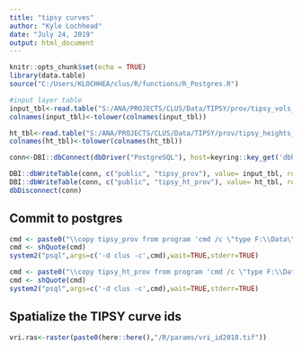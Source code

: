 ```yaml
---
title: "tipsy curves"
author: "Kyle Lochhead"
date: "July 24, 2019"
output: html_document
---
```


```r
knitr::opts_chunk$set(echo = TRUE)
library(data.table)
source("C:/Users/KLOCHHEA/clus/R/functions/R_Postgres.R")

#input layer table
input_tbl<-read.table("S:/ANA/PROJECTS/CLUS/Data/TIPSY/prov/tipsy_vols_prov.csv", sep= ",", header = TRUE,nrows = 5000)
colnames(input_tbl)<-tolower(colnames(input_tbl))

ht_tbl<-read.table("S:/ANA/PROJECTS/CLUS/Data/TIPSY/prov/tipsy_heights_prov/tipsy_heights_prov.csv", sep= ",", header = TRUE,nrows = 5000)
colnames(ht_tbl)<-tolower(colnames(ht_tbl))

conn<-DBI::dbConnect(dbDriver("PostgreSQL"), host=keyring::key_get('dbhost', keyring = 'postgreSQL'), dbname = keyring::key_get('dbname', keyring = 'postgreSQL'), port='5432' ,user=keyring::key_get('dbuser', keyring = 'postgreSQL') ,password= keyring::key_get('dbpass', keyring = 'postgreSQL'))

DBI::dbWriteTable(conn, c("public", "tipsy_prov"), value= input_tbl, row.names = FALSE, overwrite = TRUE) 
DBI::dbWriteTable(conn, c("public", "tipsy_ht_prov"), value= ht_tbl, row.names = FALSE, overwrite = TRUE)
dbDisconnect(conn)
```


## Commit to postgres
```r
cmd <- paste0("\\copy tipsy_prov from program 'cmd /c \"type F:\\Data\\tipsy_vols_prov.csv" , "\"' delimiter ',' csv header")
cmd <- shQuote(cmd)
system2("psql",args=c('-d clus -c',cmd),wait=TRUE,stderr=TRUE)

cmd <- paste0("\\copy tipsy_ht_prov from program 'cmd /c \"type F:\\Data\\tipsy_heights_prov.csv" , "\"' delimiter ',' csv header")
cmd <- shQuote(cmd)
system2("psql",args=c('-d clus -c',cmd),wait=TRUE,stderr=TRUE)

```

## Spatialize the TIPSY curve ids

```r

vri.ras<-raster(paste0(here::here(),"/R/params/vri_id2018.tif"))

```